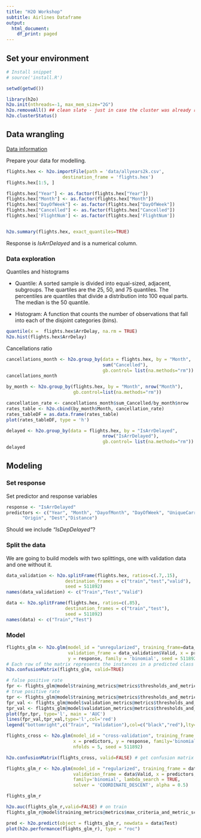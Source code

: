 ```yaml
---
title: "H2O Workshop"
subtitle: Airlines Dataframe
output:
  html_document:
    df_print: paged
---
```


## Set your environment

```r
# Install snippet
# source('install.R')

setwd(getwd())

library(h2o)
h2o.init(nthreads=-1, max_mem_size="2G")
h2o.removeAll() ## clean slate - just in case the cluster was already running
h2o.clusterStatus()
```

## Data wrangling

[Data information](http://stat-computing.org/dataexpo/2009/the-data.html)

Prepare your data for modelling.

```r
flights.hex <- h2o.importFile(path = 'data/allyears2k.csv', 
                     destination_frame = 'flights.hex')
flights.hex[1:5, ]

flights.hex["Year"] <- as.factor(flights.hex["Year"])
flights.hex["Month"] <- as.factor(flights.hex["Month"])
flights.hex["DayOfWeek"] <- as.factor(flights.hex["DayOfWeek"])
flights.hex["Cancelled"] <- as.factor(flights.hex["Cancelled"])
flights.hex['FlightNum'] <- as.factor(flights.hex['FlightNum'])


h2o.summary(flights.hex, exact_quantiles=TRUE)
```

Response is _IsArrDelayed_ and is a numerical column. 

### Data exploration

Quantiles and histograms

- Quantile: A sorted sample is divided into equal-sized, adjacent, subgroups. The quartiles are the 25, 50, and 75 quantiles. The percentiles are quantiles that divide a distribution into 100 equal parts. The median is the 50 quantile.

- Histogram: A function that counts the number of observations that fall into each of the disjoint categories (bins).

```r
quantile(x =  flights.hex$ArrDelay, na.rm = TRUE)
h2o.hist(flights.hex$ArrDelay)
```


Cancellations ratio

```r
cancellations_month <- h2o.group_by(data = flights.hex, by = "Month", 
                                    sum("Cancelled"), 
                                    gb.control= list(na.methods="rm"))
cancellations_month

by_month <- h2o.group_by(flights.hex, by = "Month", nrow("Month"), 
                         gb.control=list(na.methods="rm"))

cancellation_rate <- cancellations_month$sum_Cancelled/by_month$nrow
rates_table <- h2o.cbind(by_month$Month, cancellation_rate)
rates_tableDF = as.data.frame(rates_table)
plot(rates_tableDF, type = 'h')
```
```r
delayed <- h2o.group_by(data = flights.hex, by = "IsArrDelayed", 
                                    nrow("IsArrDelayed"), 
                                    gb.control= list(na.methods="rm"))
delayed
```

## Modeling

### Set response

Set predictor and response variables

```r
response <- "IsArrDelayed"
predictors <- c("Year", "Month", "DayofMonth", "DayOfWeek", "UniqueCarrier", 
      "Origin", "Dest","Distance")
```

Should we include _"IsDepDelayed"_?

### Split the data

We are going to build models with two splittings, one with validation data and one without it.

```r
data_validation <- h2o.splitFrame(flights.hex, ratios=c(.7,.15),
                      destination_frames = c("train","test","valid"),
                      seed = 511892)
names(data_validation) <- c("Train","Test","Valid")

data <- h2o.splitFrame(flights.hex, ratios=c(.85),
                      destination_frames = c("train","test"),
                      seed = 511892)
names(data) <- c("Train","Test")
```

### Model

```r
flights_glm <- h2o.glm(model_id = "unregularized", training_frame=data_validation$Train, 
                       validation_frame = data_validation$Valid, x = predictors, 
                       y = response, family = 'binomial', seed = 511892)
# Each row of the matrix represents the instances in a predicted class while each column represents the instances in an actual class
h2o.confusionMatrix(flights_glm, valid=TRUE)
```
```r
# false positive rate
fpr <- flights_glm@model$training_metrics@metrics$thresholds_and_metric_scores$fpr
# true positive rate 
tpr <- flights_glm@model$training_metrics@metrics$thresholds_and_metric_scores$tpr
fpr_val <- flights_glm@model$validation_metrics@metrics$thresholds_and_metric_scores$fpr
tpr_val <- flights_glm@model$validation_metrics@metrics$thresholds_and_metric_scores$tpr
plot(fpr,tpr, type='l', main = 'AUC')
lines(fpr_val,tpr_val,type='l',col='red')
legend("bottomright",c("Train", "Validation"),col=c("black","red"),lty=c(1,1),lwd=c(3,3))
```

```r
flights_cross <- h2o.glm(model_id = "cross-validation", training_frame = data$Train, 
                         x = predictors, y = response, family='binomial', 
                         nfolds = 5, seed = 511892)

h2o.confusionMatrix(flights_cross, valid=FALSE) # get confusion matrix in the training data
```

```r
flights_glm_r <- h2o.glm(model_id = "regularized", training_frame = data$Train, 
                         validation_frame = data$Valid, x = predictors, y = response,
                         family='binomial', lambda_search = TRUE, 
                         solver = 'COORDINATE_DESCENT', alpha = 0.5)
```

```r
flights_glm_r
```


```r
h2o.auc(flights_glm_r,valid=FALSE) # on train                   
flights_glm_r@model$training_metrics@metrics$max_criteria_and_metric_scores   
```

```r
pred <- h2o.predict(object = flights_glm_r, newdata = data$Test)
plot(h2o.performance(flights_glm_r), type = "roc")
```